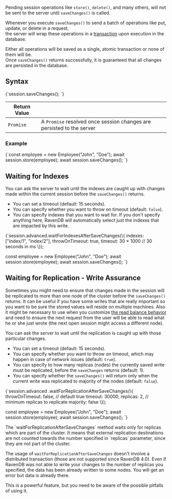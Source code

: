 
Pending session operations like `store()`, `delete()`, and many others, will not be sent to the server until `saveChanges()` is called.

<Admonition type="info" title="">

Whenever you execute `saveChanges()` to send a batch of operations like put, update, or delete in a request,  
the server will wrap these operations in a [transaction](../../client-api/faq/transaction-support.mdx) upon execution in the database.

Either all operations will be saved as a single, atomic transaction or none of them will be.  
Once `saveChanges()` returns successfully, it is guaranteed that all changes are persisted in the database.

</Admonition>

## Syntax

<TabItem value="saving_changes_1" label="saving_changes_1">
<CodeBlock language="js">
{`session.saveChanges();
`}
</CodeBlock>
</TabItem>

| Return Value | |
| ------------- | ----- |
| `Promise` | A `Promise` resolved once session changes are persisted to the server |

### Example

<TabItem value="saving_changes_2" label="saving_changes_2">
<CodeBlock language="js">
{`const employee = new Employee("John", "Doe");
await session.store(employee);
await session.saveChanges();
`}
</CodeBlock>
</TabItem>

## Waiting for Indexes

You can ask the server to wait until the indexes are caught up with changes made within the current session before the `saveChanges()` returns.

* You can set a timeout (default: 15 seconds).
* You can specify whether you want to throw on timeout (default: `false`).
* You can specify indexes that you want to wait for. If you don't specify anything here, RavenDB will automatically select just the indexes that are impacted 
by this write.

<TabItem value="saving_changes_3" label="saving_changes_3">
<CodeBlock language="js">
{`session.advanced.waitForIndexesAfterSaveChanges(\{
    indexes: ["index/1", "index/2"],
    throwOnTimeout: true,
    timeout: 30 * 1000 // 30 seconds in ms
\});

const employee = new Employee("John", "Doe");
await session.store(employee);
await session.saveChanges();
`}
</CodeBlock>
</TabItem>



## Waiting for Replication - Write Assurance

Sometimes you might need to ensure that changes made in the session will be replicated to more than one node of the cluster before the `saveChanges()` returns.
It can be useful if you have some writes that are really important so you want to be sure the stored values will reside on multiple machines. Also it might be necessary to use
when you customize [the read balance behavior](../../client-api/configuration/load-balance/read-balance-behavior.mdx) and need to ensure the next request from the user 
will be able to read what he or she just wrote (the next open session might access a different node).

You can ask the server to wait until the replication is caught up with those particular changes.

* You can set a timeout (default: 15 seconds).
* You can specify whether you want to throw on timeout, which may happen in case of network issues (default: `true`).
* You can specify to how many replicas (nodes) the currently saved write must be replicated, before the `saveChanges` returns (default: 1).
* You can specify whether the `saveChanges()` will return only when the current write was replicated to majority of the nodes (default: `false`).

<TabItem value="saving_changes_4" label="saving_changes_4">
<CodeBlock language="js">
{`session.advanced
    .waitForReplicationAfterSaveChanges(\{
        throwOnTimeout: false, // default true
        timeout: 30000,
        replicas: 2, // minimum replicas to replicate
        majority: false
    \});

const employee = new Employee("John", "Doe");
await session.store(employee);
await session.saveChanges();
`}
</CodeBlock>
</TabItem>

<Admonition type="warning" title="Important" id="important" href="#important">
The `waitForReplicationAfterSaveChanges` method waits only for replicas which are part of the cluster. It means that external replication destinations are not counted towards the number specified in `replicas` parameter, since they are not part of the cluster.
</Admonition>

<Admonition type="warning" title="Important" id="important" href="#important">

The usage of `waitForReplicationAfterSaveChanges` doesn't involve a distributed transaction (those are not supported since RavenDB 4.0). Even if RavenDB was not able
to write your changes to the number of replicas you specified, the data has been already written to some nodes. You will get an error but data is already there.

This is a powerful feature, but you need to be aware of the possible pitfalls of using it.

</Admonition>

 



